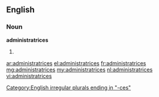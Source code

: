 ==English==

===Noun===
'''administratrices'''

# {{plural of|administratrix}}

[[Category:English irregular plurals ending in "-ces"]]

[[ar:administratrices]]
[[el:administratrices]]
[[fr:administratrices]]
[[mg:administratrices]]
[[my:administratrices]]
[[nl:administratrices]]
[[vi:administratrices]]